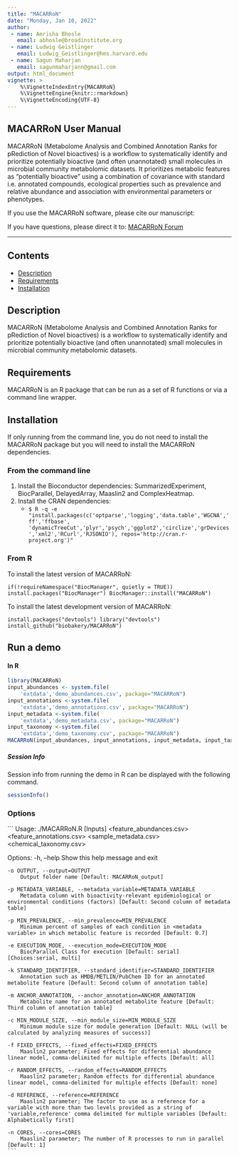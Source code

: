 ```yaml
---
title: "MACARRoN"
date: "Monday, Jan 10, 2022"
author:
 - name: Amrisha Bhosle
   email: abhosle@broadinstitute.org
 - name: Ludwig Geistlinger
   email: Ludwig_Geistlinger@hms.harvard.edu
 - name: Sagun Maharjan
   email: sagunmaharjann@gmail.com
output: html_document
vignette: >
    %\VignetteIndexEntry{MACARRoN}
    %\VignetteEngine{knitr::rmarkdown}
    %\VignetteEncoding{UTF-8}
---
```


## MACARRoN User Manual ##  
  
MACARRoN (Metabolome Analysis and Combined Annotation Ranks for pRediction
  of Novel bioactives) is a workflow to systematically identify and prioritize
  potentially bioactive (and often unannotated) small molecules in microbial 
  community metabolomic datasets. It prioritizes metabolic features as 
  "potentially bioactive" using a combination of covariance with standard
  i.e. annotated compounds, ecological properties such as prevalence and 
  relative abundance and association with environmental parameters or phenotypes.

If you use the MACARRoN software, please cite our manuscript: 

If you have questions, please direct it to:
[MACARRoN Forum](https://forum.biobakery.org/c/microbial-community-profiling/macarron)

---
   
## Contents ##
* [Description](#description)
* [Requirements](#requirements)
* [Installation](#installation)


## Description ## 

MACARRoN (Metabolome Analysis and Combined Annotation Ranks for pRediction of Novel bioactives)
  is a workflow to systematically identify and prioritize potentially bioactive (and often unannotated)
  small molecules in microbial community metabolomic datasets.

## Requirements ## 

MACARRoN is an R package that can be run as a set of R functions or via a command line wrapper.


## Installation ##

If only running from the command line, you do not need to install the MACARRoN package but you will 
need to install the MACARRoN dependencies.

### From the command line ###
1. Install the Bioconductor dependencies: SummarizedExperiment, BiocParallel, DelayedArray, Maaslin2 
and ComplexHeatmap.
2. Install the CRAN dependencies:
    * ``$ R -q -e "install.packages(c('optparse','logging','data.table','WGCNA','ff','ffbase',
    'dynamicTreeCut','plyr','psych','ggplot2','circlize','grDevices','xml2','RCurl','RJSONIO'), repos='http://cran.r-project.org')"``

### From R ###

To install the latest version of MACARRoN:

``
if(!requireNamespace("BiocManager", quietly = TRUE))
    install.packages("BiocManager")
BiocManager::install("MACARRoN")
``

To install the latest development version of MACARRoN:

``
install.packages("devtools")
library("devtools")
install_github("biobakery/MACARRoN")
``

## Run a demo ##

#### In R ####

```r
library(MACARRoN)
input_abundances <- system.file(
    'extdata','demo_abundances.csv', package="MACARRoN")
input_annotations <-system.file(
    'extdata','demo_annotations.csv', package="MACARRoN")
input_metadata <-system.file(
    'extdata','demo_metadata.csv', package="MACARRoN")
input_taxonomy <-system.file(
    'extdata','demo_taxonomy.csv', package="MACARRoN")
MACARRoN(input_abundances, input_annotations, input_metadata, input_taxonomy)
```


##### Session Info #####

Session info from running the demo in R can be displayed with the following command.

```r
sessionInfo()
```

### Options
```
Usage: ./MACARRoN.R [Inputs]
 <feature_abundances.csv>
 <feature_annotations.csv>
 <sample_metadata.csv>
 <chemical_taxonomy.csv> 


Options:
    -h, --help
        Show this help message and exit

    -o OUTPUT, --output=OUTPUT
        Output folder name [Default: MACARRoN_output]

    -p METADATA_VARIABLE, --metadata_variable=METADATA_VARIABLE
        Metadata column with bioactivity-relevant epidemiological or environmental conditions (factors) [Default: Second column of metadata table]

    -p MIN_PREVALENCE, --min_prevalence=MIN_PREVALENCE
        Minimum percent of samples of each condition in <metadata variable> in which metabolic feature is recorded [Default: 0.7]

    -e EXECUTION_MODE, --execution_mode=EXECUTION_MODE
        BiocParallel Class for execution [Default: serial] [Choices:serial, multi]

    -k STANDARD_IDENTIFIER, --standard_identifier=STANDARD_IDENTIFIER
        Annotation such as HMDB/METLIN/PubChem ID for an annotated metabolite feature [Default: Second column of annotation table]

    -m ANCHOR_ANNOTATION, --anchor_annotation=ANCHOR_ANNOTATION
        Metabolite name for an annotated metabolite feature [Default: Third column of annotation table]

    -c MIN_MODULE_SIZE, --min_module_size=MIN_MODULE_SIZE
        Minimum module size for module generation [Default: NULL (will be calculated by analyzing measures of success)]

    -f FIXED_EFFECTS, --fixed_effects=FIXED_EFFECTS
        Maaslin2 parameter; Fixed effects for differential abundance linear model, comma-delimited for multiple effects [Default: all]

    -r RANDOM_EFFECTS, --random_effects=RANDOM_EFFECTS
        Maaslin2 parameter; Random effects for differential abundance linear model, comma-delimited for multiple effects [Default: none]

    -d REFERENCE, --reference=REFERENCE
        Maaslin2 parameter; The factor to use as a reference for a variable with more than two levels provided as a string of 'variable,reference' comma delimited for multiple variables [Default: Alphabetically first]

    -n CORES, --cores=CORES
        Maaslin2 parameter; The number of R processes to run in parallel [Default: 1]
    ```
